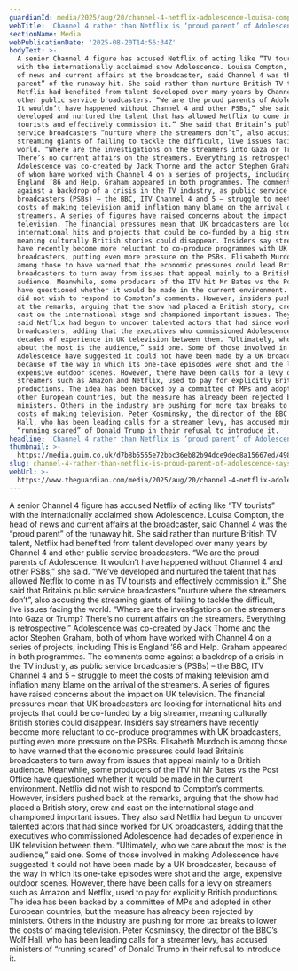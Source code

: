 ```yaml
---
guardianId: media/2025/aug/20/channel-4-netflix-adolescence-louisa-compton
webTitle: 'Channel 4 rather than Netflix is ‘proud parent’ of Adolescence, says news boss'
sectionName: Media
webPublicationDate: '2025-08-20T14:56:34Z'
bodyText: >-
  A senior Channel 4 figure has accused Netflix of acting like “TV tourists”
  with the internationally acclaimed show Adolescence. Louisa Compton, the head
  of news and current affairs at the broadcaster, said Channel 4 was the “proud
  parent” of the runaway hit. She said rather than nurture British TV talent,
  Netflix had benefited from talent developed over many years by Channel 4 and
  other public service broadcasters. “We are the proud parents of Adolescence.
  It wouldn’t have happened without Channel 4 and other PSBs,” she said. “We’ve
  developed and nurtured the talent that has allowed Netflix to come in as TV
  tourists and effectively commission it.” She said that Britain’s public
  service broadcasters “nurture where the streamers don’t”, also accusing the
  streaming giants of failing to tackle the difficult, live issues facing the
  world. “Where are the investigations on the streamers into Gaza or Trump?
  There’s no current affairs on the streamers. Everything is retrospective.”
  Adolescence was co-created by Jack Thorne and the actor Stephen Graham, both
  of whom have worked with Channel 4 on a series of projects, including This is
  England ’86 and Help. Graham appeared in both programmes. The comments come
  against a backdrop of a crisis in the TV industry, as public service
  broadcasters (PSBs) – the BBC, ITV Channel 4 and 5 – struggle to meet the
  costs of making television amid inflation many blame on the arrival of the
  streamers. A series of figures have raised concerns about the impact on UK
  television. The financial pressures mean that UK broadcasters are looking for
  international hits and projects that could be co-funded by a big streamer,
  meaning culturally British stories could disappear. Insiders say streamers
  have recently become more reluctant to co-produce programmes with UK
  broadcasters, putting even more pressure on the PSBs. Elisabeth Murdoch is
  among those to have warned that the economic pressures could lead Britain’s
  broadcasters to turn away from issues that appeal mainly to a British
  audience. Meanwhile, some producers of the ITV hit Mr Bates vs the Post Office
  have questioned whether it would be made in the current environment. Netflix
  did not wish to respond to Compton’s comments. However, insiders pushed back
  at the remarks, arguing that the show had placed a British story, crew and
  cast on the international stage and championed important issues. They also
  said Netflix had begun to uncover talented actors that had since worked for UK
  broadcasters, adding that the executives who commissioned Adolescence had
  decades of experience in UK television between them. “Ultimately, who we care
  about the most is the audience,” said one. Some of those involved in making
  Adolescence have suggested it could not have been made by a UK broadcaster,
  because of the way in which its one-take episodes were shot and the large,
  expensive outdoor scenes. However, there have been calls for a levy on
  streamers such as Amazon and Netflix, used to pay for explicitly British
  productions. The idea has been backed by a committee of MPs and adopted in
  other European countries, but the measure has already been rejected by
  ministers. Others in the industry are pushing for more tax breaks to lower the
  costs of making television. Peter Kosminsky, the director of the BBC’s Wolf
  Hall, who has been leading calls for a streamer levy, has accused ministers of
  “running scared” of Donald Trump in their refusal to introduce it.
headline: 'Channel 4 rather than Netflix is ‘proud parent’ of Adolescence, says news boss'
thumbnail: >-
  https://media.guim.co.uk/d7b8b5555e72bbc36eb82b94dce9dec8a15667ed/498_0_4269_3415/500.jpg
slug: channel-4-rather-than-netflix-is-proud-parent-of-adolescence-says-news-boss
webUrl: >-
  https://www.theguardian.com/media/2025/aug/20/channel-4-netflix-adolescence-louisa-compton
---
```

A senior Channel 4 figure has accused Netflix of acting like “TV tourists” with the internationally acclaimed show Adolescence. Louisa Compton, the head of news and current affairs at the broadcaster, said Channel 4 was the “proud parent” of the runaway hit. She said rather than nurture British TV talent, Netflix had benefited from talent developed over many years by Channel 4 and other public service broadcasters. “We are the proud parents of Adolescence. It wouldn’t have happened without Channel 4 and other PSBs,” she said. “We’ve developed and nurtured the talent that has allowed Netflix to come in as TV tourists and effectively commission it.” She said that Britain’s public service broadcasters “nurture where the streamers don’t”, also accusing the streaming giants of failing to tackle the difficult, live issues facing the world. “Where are the investigations on the streamers into Gaza or Trump? There’s no current affairs on the streamers. Everything is retrospective.” Adolescence was co-created by Jack Thorne and the actor Stephen Graham, both of whom have worked with Channel 4 on a series of projects, including This is England ’86 and Help. Graham appeared in both programmes. The comments come against a backdrop of a crisis in the TV industry, as public service broadcasters (PSBs) – the BBC, ITV Channel 4 and 5 – struggle to meet the costs of making television amid inflation many blame on the arrival of the streamers. A series of figures have raised concerns about the impact on UK television. The financial pressures mean that UK broadcasters are looking for international hits and projects that could be co-funded by a big streamer, meaning culturally British stories could disappear. Insiders say streamers have recently become more reluctant to co-produce programmes with UK broadcasters, putting even more pressure on the PSBs. Elisabeth Murdoch is among those to have warned that the economic pressures could lead Britain’s broadcasters to turn away from issues that appeal mainly to a British audience. Meanwhile, some producers of the ITV hit Mr Bates vs the Post Office have questioned whether it would be made in the current environment. Netflix did not wish to respond to Compton’s comments. However, insiders pushed back at the remarks, arguing that the show had placed a British story, crew and cast on the international stage and championed important issues. They also said Netflix had begun to uncover talented actors that had since worked for UK broadcasters, adding that the executives who commissioned Adolescence had decades of experience in UK television between them. “Ultimately, who we care about the most is the audience,” said one. Some of those involved in making Adolescence have suggested it could not have been made by a UK broadcaster, because of the way in which its one-take episodes were shot and the large, expensive outdoor scenes. However, there have been calls for a levy on streamers such as Amazon and Netflix, used to pay for explicitly British productions. The idea has been backed by a committee of MPs and adopted in other European countries, but the measure has already been rejected by ministers. Others in the industry are pushing for more tax breaks to lower the costs of making television. Peter Kosminsky, the director of the BBC’s Wolf Hall, who has been leading calls for a streamer levy, has accused ministers of “running scared” of Donald Trump in their refusal to introduce it.
